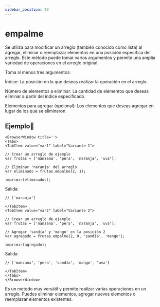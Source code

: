```yaml
---
sidebar_position: 20
---
```



# empalme
Se utiliza para modificar un arreglo (también conocido como lista) al agregar, eliminar o reemplazar elementos en una posición específica del arreglo. Este método puede tomar varios argumentos y permite una amplia variedad de operaciones en el arreglo original.

Toma al menos tres argumentos:

Índice: La posición en la que deseas realizar la operación en el arreglo.

Número de elementos a eliminar: La cantidad de elementos que deseas eliminar a partir del índice especificado.

Elementos para agregar (opcional): Los elementos que deseas agregar en lugar de los que se eliminaron.

## Ejemplo📝

```mdx-code-block
<BrowserWindow title=''>
<Tabs>
<TabItem value="var1" label="Variante 1">
```

```dummy
// Crear un arreglo de ejemplo
var frutas = ['manzana', 'pera', 'naranja', 'uva'];

// Eliminar 'naranja' del arreglo
var eliminado = frutas.empalme(2, 1);

imprimir(eliminados);
```
Salida:

```dummy
// ['naranja']
```

```mdx-code-block
</TabItem>
<TabItem value="var2" label="Variante 2">
```
```dummy
// Crear un arreglo de ejemplo
var frutas = ['manzana', 'pera', 'naranja', 'uva'];

// Agregar 'sandía' y 'mango' en la posición 2
var agregado = frutas.empalme(2, 0, 'sandía', 'mango');

imprimir(agregado);
```
Salida:
```dummy
// ['manzana', 'pera', 'sandía', 'mango', 'uva']
```

```mdx-code-block
</TabItem>
</Tabs>
</BrowserWindow>
```
Es un metodo muy versátil y permite realizar varias operaciones en un arreglo. Puedes eliminar elementos, agregar nuevos elementos o reemplazar elementos existentes.
